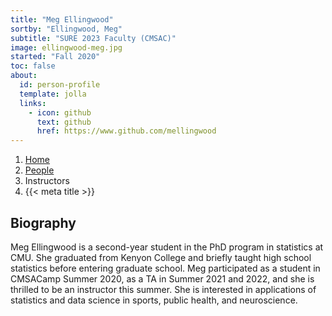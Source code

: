 ```yaml
---
title: "Meg Ellingwood"
sortby: "Ellingwood, Meg"
subtitle: "SURE 2023 Faculty (CMSAC)"
image: ellingwood-meg.jpg
started: "Fall 2020"
toc: false
about:
  id: person-profile
  template: jolla
  links:
    - icon: github
      text: github
      href: https://www.github.com/mellingwood
---
```


```{=html}
<nav aria-label="breadcrumb">
  <ol class="breadcrumb">
    <li class="breadcrumb-item"><a href="../../index.html">Home</a></li>
    <li class="breadcrumb-item"><a href="../../people.html">People</a></li>
    <li class="breadcrumb-item active">Instructors</li>
    <li class="breadcrumb-item active" aria-current="page">{{< meta title >}}</li>
  </ol>
</nav>
```

:::{#person-profile}
:::

## Biography
Meg Ellingwood is a second-year student in the PhD program in statistics at CMU.
She graduated from Kenyon College and briefly taught high school statistics
before entering graduate school. Meg participated as a student in CMSACamp
Summer 2020, as a TA in Summer 2021 and 2022, and she is thrilled to be an
instructor this summer. She is interested in applications of statistics and
data science in sports, public health, and neuroscience.
